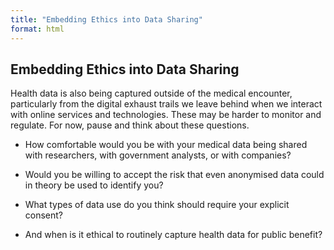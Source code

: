 ```yaml
---
title: "Embedding Ethics into Data Sharing"
format: html
---
```


## Embedding Ethics into Data Sharing

Health data is also being captured outside of the medical encounter, particularly from the digital exhaust trails we leave behind when we interact with online services and technologies. These may be harder to monitor and regulate. For now, pause and think about these questions.

-   How comfortable would you be with your medical data being shared with researchers, with government analysts, or with companies?

-   Would you be willing to accept the risk that even anonymised data could in theory be used to identify you?

-   What types of data use do you think should require your explicit consent?

-   And when is it ethical to routinely capture health data for public benefit?
